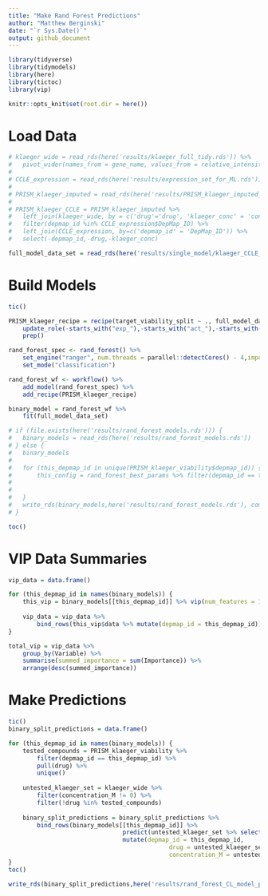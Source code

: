 ```yaml
---
title: "Make Rand Forest Predictions"
author: "Matthew Berginski"
date: "`r Sys.Date()`"
output: github_document
---
```


```r
library(tidyverse)
library(tidymodels)
library(here)
library(tictoc)
library(vip)

knitr::opts_knit$set(root.dir = here())
```

# Load Data

```r
# klaeger_wide = read_rds(here('results/klaeger_full_tidy.rds')) %>%
# 	pivot_wider(names_from = gene_name, values_from = relative_intensity)
# 
# CCLE_expression = read_rds(here('results/expression_set_for_ML.rds'))
# 
# PRISM_klaeger_imputed = read_rds(here('results/PRISM_klaeger_imputed_tidy.rds'))
# 
# PRISM_klaeger_CCLE = PRISM_klaeger_imputed %>%
# 	left_join(klaeger_wide, by = c('drug'='drug', 'klaeger_conc' = 'concentration_M')) %>%
# 	filter(depmap_id %in% CCLE_expression$DepMap_ID) %>%
# 	left_join(CCLE_expression, by=c('depmap_id' = 'DepMap_ID')) %>%
# 	select(-depmap_id,-drug,-klaeger_conc)

full_model_data_set = read_rds(here('results/single_model/klaeger_CCLE_binary_full.rds'))
```

# Build Models

```r
tic()

PRISM_klaeger_recipe = recipe(target_viability_split ~ ., full_model_data_set) %>%
	update_role(-starts_with("exp_"),-starts_with("act_"),-starts_with("target_"), new_role = "id variable") %>%
	prep()

rand_forest_spec <- rand_forest() %>% 
	set_engine("ranger", num.threads = parallel::detectCores() - 4,importance = "impurity") %>%
	set_mode("classification")

rand_forest_wf <- workflow() %>%
	add_model(rand_forest_spec) %>%
	add_recipe(PRISM_klaeger_recipe)

binary_model = rand_forest_wf %>%
	fit(full_model_data_set)

# if (file.exists(here('results/rand_forest_models.rds'))) {
# 	binary_models = read_rds(here('results/rand_forest_models.rds'))
# } else {
# 	binary_models
# 	
# 	for (this_depmap_id in unique(PRISM_klaeger_viability$depmap_id)) {
# 		this_config = rand_forest_best_params %>% filter(depmap_id == this_depmap_id)
# 		
# 
# 	}
# 	write_rds(binary_models,here('results/rand_forest_models.rds'), compress = 'gz')
# }

toc()
```

# VIP Data Summaries

```r
vip_data = data.frame()

for (this_depmap_id in names(binary_models)) {
	this_vip = binary_models[[this_depmap_id]] %>% vip(num_features = 1000)
	
	vip_data = vip_data %>%
		bind_rows(this_vip$data %>% mutate(depmap_id = this_depmap_id))
}

total_vip = vip_data %>% 
	group_by(Variable) %>% 
	summarise(summed_importance = sum(Importance)) %>%
	arrange(desc(summed_importance))
```

# Make Predictions

```r
tic()
binary_split_predictions = data.frame()

for (this_depmap_id in names(binary_models)) {
	tested_compounds = PRISM_klaeger_viability %>%
		filter(depmap_id == this_depmap_id) %>%
		pull(drug) %>%
		unique()
	
	untested_klaeger_set = klaeger_wide %>%
		filter(concentration_M != 0) %>%
		filter(!drug %in% tested_compounds)
	
	binary_split_predictions = binary_split_predictions %>%
		bind_rows(binary_models[[this_depmap_id]] %>%
								predict(untested_klaeger_set %>% select(-drug,-concentration_M), type='prob') %>%
								mutate(depmap_id = this_depmap_id, 
											 drug = untested_klaeger_set$drug,
											 concentration_M = untested_klaeger_set$concentration_M))
}
toc()

write_rds(binary_split_predictions,here('results/rand_forest_CL_model_predictions.rds'))
```
